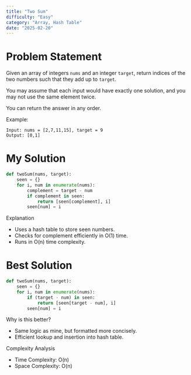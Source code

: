 ```yaml
---
title: "Two Sum"
difficulty: "Easy"
category: "Array, Hash Table"
date: "2025-02-20"
---
```


# Problem Statement
Given an array of integers `nums` and an integer `target`, return indices of the two numbers such that they add up to `target`.

You may assume that each input would have exactly one solution, and you may not use the same element twice.

You can return the answer in any order.

Example:
```plaintext
Input: nums = [2,7,11,15], target = 9
Output: [0,1]
```

# My Solution
```python
def twoSum(nums, target):
    seen = {}
    for i, num in enumerate(nums):
        complement = target - num
        if complement in seen:
            return [seen[complement], i]
        seen[num] = i
```

Explanation
* Uses a hash table to store seen numbers.
* Checks for complement efficiently in O(1) time.
* Runs in O(n) time complexity.

# Best Solution
```python
def twoSum(nums, target):
    seen = {}
    for i, num in enumerate(nums):
        if (target - num) in seen:
            return [seen[target - num], i]
        seen[num] = i
```

Why is this better?
* Same logic as mine, but formatted more concisely.
* Efficient lookup and insertion into hash table.

Complexity Analysis
* Time Complexity: O(n)
* Space Complexity: O(n)